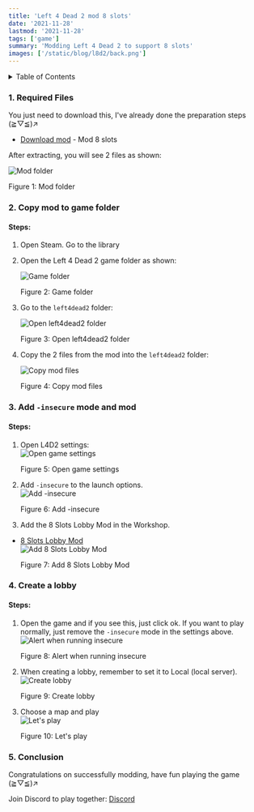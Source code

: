 ```yaml
---
title: 'Left 4 Dead 2 mod 8 slots'
date: '2021-11-28'
lastmod: '2021-11-28'
tags: ['game']
summary: 'Modding Left 4 Dead 2 to support 8 slots'
images: ['/static/blog/l8d2/back.png']
---
```


<details>
  <summary style={{ fontSize: "1.5em", fontWeight: "bold" }}>Table of Contents</summary>
  1. [Required Files](#1-required-files) <br />
  2. [Copy mod to game folder](#2-copy-mod-to-game-folder) <br />
  3. [Add `-insecure` mode and mod](#3-add-insecure-mode-and-mod) <br />
  4. [Create a lobby](#4-create-a-lobby) <br />
  5. [Conclusion](#5-conclusion) <br />
</details>

### 1. Required Files
You just need to download this, I've already done the preparation steps (≧▽≦)↗
 
- [Download mod](https://drive.google.com/file/d/1FRpIJ3s1S6rCcYVi9jXimHTntzJhQaeG/view?usp=sharing) - Mod 8 slots

After extracting, you will see 2 files as shown:
<div style={{ textAlign: "center" }}>
  <img
    src="/static/blog/l8d2/mod-folder.png"
    alt="Mod folder"
    style={{ width: "80%", display: "block", margin: "0 auto" }}
  />
  <p style={{ textAlign: "center" }}>Figure 1: Mod folder</p>
</div>

### 2. Copy mod to game folder
#### Steps:
1. Open Steam. Go to the library
2. Open the Left 4 Dead 2 game folder as shown:
    <div style={{ textAlign: "center" }}>
      <img
        src="/static/blog/l8d2/game-folder.png"
        alt="Game folder"
        style={{ width: "100%", display: "block", margin: "0 auto" }}
      />
      <p style={{ textAlign: "center" }}>Figure 2: Game folder</p>
    </div>
3. Go to the `left4dead2` folder:
    <div style={{ textAlign: "center" }}>
      <img
        src="/static/blog/l8d2/mod-1.png"
        alt="Open left4dead2 folder"
        style={{ width: "100%", display: "block", margin: "0 auto" }}
      />
      <p style={{ textAlign: "center" }}>Figure 3: Open left4dead2 folder</p>
    </div>

4. Copy the 2 files from the mod into the `left4dead2` folder:
    <div style={{ textAlign: "center" }}>
      <img
        src="/static/blog/l8d2/mod-2.png"
        alt="Copy mod files"
        style={{ width: "100%", display: "block", margin: "0 auto" }}
      />
      <p style={{ textAlign: "center" }}>Figure 4: Copy mod files</p>
    </div>

### 3. Add `-insecure` mode and mod
#### Steps:
1. Open L4D2 settings:
    <div style={{ textAlign: "center" }}>
      <img
        src="/static/blog/l8d2/game-1.png"
        alt="Open game settings"
        style={{ width: "100%", display: "block", margin: "0 auto" }}
      />
      <p style={{ textAlign: "center" }}>Figure 5: Open game settings</p>
    </div>
2. Add `-insecure` to the launch options.
    <div style={{ textAlign: "center" }}>
      <img
        src="/static/blog/l8d2/game-2.png"
        alt="Add -insecure"
        style={{ width: "100%", display: "block", margin: "0 auto" }}
      />
      <p style={{ textAlign: "center" }}>Figure 6: Add -insecure</p>
    </div>
3. Add the 8 Slots Lobby Mod in the Workshop.
- [8 Slots Lobby Mod](https://steamcommunity.com/sharedfiles/filedetails/?id=546656726)
    <div style={{ textAlign: "center" }}>
      <img
        src="/static/blog/l8d2/game-3.png"
        alt="Add 8 Slots Lobby Mod"
        style={{ width: "100%", display: "block", margin: "0 auto" }}
      />
      <p style={{ textAlign: "center" }}>Figure 7: Add 8 Slots Lobby Mod</p>
    </div>

### 4. Create a lobby
#### Steps:
1. Open the game and if you see this, just click ok. If you want to play normally, just remove the `-insecure` mode in the settings above.
    <div style={{ textAlign: "center" }}>
      <img
        src="/static/blog/l8d2/game-4.png"
        alt="Alert when running insecure"
        style={{ width: "100%", display: "block", margin: "0 auto" }}
      />
      <p style={{ textAlign: "center" }}>Figure 8: Alert when running insecure</p>
    </div>
2. When creating a lobby, remember to set it to Local (local server).
    <div style={{ textAlign: "center" }}>
      <img
        src="/static/blog/l8d2/game-5.png"
        alt="Create lobby"
        style={{ width: "100%", display: "block", margin: "0 auto" }}
      />
      <p style={{ textAlign: "center" }}>Figure 9: Create lobby</p>
    </div>
3. Choose a map and play
    <div style={{ textAlign: "center" }}>
      <img
        src="/static/blog/l8d2/back.png"
        alt="Let's play"
        style={{ width: "100%", display: "block", margin: "0 auto" }}
      />
      <p style={{ textAlign: "center" }}>Figure 10: Let's play</p>
    </div>

### 5. Conclusion
Congratulations on successfully modding, have fun playing the game (≧▽≦)↗

Join Discord to play together: [Discord](https://discord.gg/C7gZGuvYJj)
